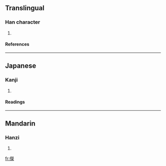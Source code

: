 ==Translingual==
===Han character===
{{Han char|rn=9|rad=人|as=14|sn=16|four=|canj=人火火木 (OFFD)}}
# {{defn|Han}}
====References====
{{Han ref|kx=0120.111|dkj=01242|dj=0254.070|hdz=10232.010|uh=511D|ud=20765}}
----
==Japanese==
===Kanji===
{{ja-kanji|grade=|rs=人14}}
# {{defn|Japanese}}
====Readings====
{{ja-readings|on=[[けい]] (kei)|kun=[[まつ]] (matsu)}}
----
==Mandarin==
===Hanzi===
{{cmn-hanzi|pin=[[qióng]] ([[qiong2]])|wg=ch'iung<sup>2</sup>}}
# {{defn|Mandarin}}

[[fr:儝]]